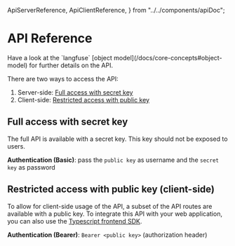   ApiServerReference,
  ApiClientReference,
} from "../../components/apiDoc";

# API Reference


<Callout type="info" emoji="ℹ️">
  Have a look at the `langfuse` [object model](/docs/core-concepts#object-model)
  for further details on the API.
</Callout>

There are two ways to access the API:

1. Server-side: [Full access with secret key](#full-access-with-secret-key)
2. Client-side: [Restricted access with public key](#restricted-access-with-public-key-client-side)

## Full access with secret key

The full API is available with a secret key. This key should not be exposed to users.

**Authentication (Basic)**: pass the `public key` as username and the `secret key` as password

<ApiServerReference />

## Restricted access with public key (client-side)

To allow for client-side usage of the API, a subset of the API routes are available with a public key. To integrate this API with your web application, you can also use the [Typescript frontend SDK](/docs/sdk/typescript#frontend).

**Authentication (Bearer)**: `Bearer <public key>` (authorization header)

<ApiClientReference />

